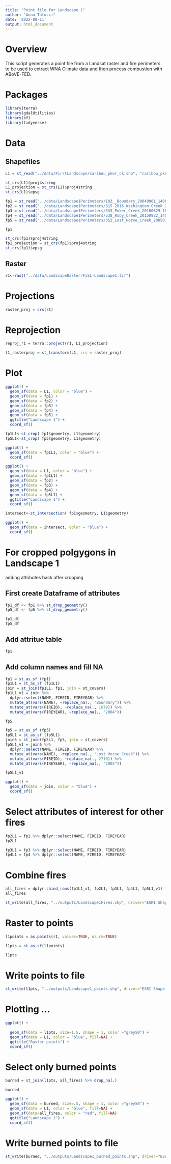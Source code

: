 ```yaml
---
title: "Point file for Landscape 1"
author: "Anna Talucci"
date: '2022-08-11'
output: html_document
---
```




# Overview

This script generates a point file from a  Landsat raster and fire perimeters to be used to extract WNA Climate data and then process combustion with ABoVE-FED.

# Packages
```r
library(terra)
library(gdalUtilities)
library(sf)
library(tidyverse)
```

# Data

## Shapefiles
```r
L1 = st_read("../data/FirstLandscape/caribou_pker_ck.shp", "caribou_pker_ck")
```
```r
st_crs(L1)$proj4string
L1_projection = st_crs(L1)$proj4string
st_crs(L1)$epsg
```

```r
fp1 = st_read("../data/Landscape1Perimeters/193__Boundary_20040901_1400/193__Boundary_20040901_1400.shp", "193__Boundary_20040901_1400")
fp2 = st_read("../data/Landscape1Perimeters/315_2016_Washington_Creek_20160706_1600/315_2016_Washington_Creek_20160706_1600.shp", "315_2016_Washington_Creek_20160706_1600")
fp3 = st_read("../data/Landscape1Perimeters/333_Poker_Creek_20160629_1600/333_Poker_Creek_20160629_1600.shp", "333_Poker_Creek_20160629_1600")
fp4 = st_read("../data/Landscape1Perimeters/538_Ruby_Creek_20150922_1400/538_Ruby_Creek_20150922_1400.shp", "538_Ruby_Creek_20150922_1400")
fp5 = st_read("../data/Landscape1Perimeters/352_Lost_Horse_Creek_20050703_1800/352_Lost_Horse_Creek_20050703_1800.shp", "352_Lost_Horse_Creek_20050703_1800")
```
```r
fp1
```

```r
st_crs(fp1)$proj4string
fp1_projection = st_crs(fp1)$proj4string
st_crs(fp1)$epsg
```
## Raster

```r
r1<-rast("../data/LandscapeRaster/FiSL-Landscape1.tif")
```


# Projections
```r
raster_proj = crs(r1)
```

# Reprojection
```r
reproj_r1 = terra::project(r1, L1_projection)
```

```r
l1_rasterproj = st_transform(L1, crs = raster_proj)
```

# Plot
```r
ggplot() + 
  geom_sf(data = L1, color = "blue") +
  geom_sf(data = fp1) +
  geom_sf(data = fp2) +
  geom_sf(data = fp3) +
  geom_sf(data = fp4) +
  geom_sf(data = fp5) +
  ggtitle("Landscape 1") + 
  coord_sf()
```
```r
fp1L1<-st_crop( fp1$geometry, L1$geometry)
fp5L1<-st_crop( fp5$geometry, L1$geometry)
```

```r
ggplot() + 
  geom_sf(data = fp1L1, color = "blue") +
  coord_sf()
```
```r
ggplot() + 
  geom_sf(data = L1, color = "blue") +
  geom_sf(data = fp1L1) +
  geom_sf(data = fp2) +
  geom_sf(data = fp3) +
  geom_sf(data = fp4) +
  geom_sf(data = fp5L1) +
  ggtitle("Landscape 1") + 
  coord_sf()
```
```r
intersect<-st_intersection( fp1$geometry, L1$geometry)

```

```r
ggplot() + 
  geom_sf(data = intersect, color = "blue") +
  coord_sf()
```


# For cropped polgygons in Landscape 1
 adding attributes back after cropping
 
## First create Dataframe of attributes
```r
fp1_df <- fp1 %>% st_drop_geometry()
fp5_df <- fp5 %>% st_drop_geometry()
```

```r
fp1_df
fp5_df
```

## Add attritue table


```r
fp1
```
## Add column names and fill NA
```r
fp1 = st_as_sf (fp1)
fp1L1 = st_as_sf (fp1L1)
join = st_join(fp1L1, fp1, join = st_covers)
fp1L1_v1 = join %>% 
  dplyr::select(NAME, FIREID, FIREYEAR) %>%
  mutate_at(vars(NAME), ~replace_na(., "Boundary")) %>%
  mutate_at(vars(FIREID), ~replace_na(., 1679)) %>%
  mutate_at(vars(FIREYEAR), ~replace_na(., "2004")) 
```
```r
fp5
```

```r
fp5 = st_as_sf (fp5)
fp5L1 = st_as_sf (fp5L1)
join5 = st_join(fp5L1, fp5, join = st_covers)
fp5L1_v1 = join5 %>% 
  dplyr::select(NAME, FIREID, FIREYEAR) %>%
  mutate_at(vars(NAME), ~replace_na(., "Lost Horse Creek")) %>%
  mutate_at(vars(FIREID), ~replace_na(., 2710)) %>%
  mutate_at(vars(FIREYEAR), ~replace_na(., "2005")) 

fp5L1_v1 
```
```r
ggplot() + 
  geom_sf(data = join, color = "blue") +
  coord_sf()
```

# Select attributes of interest for other fires
```r
fp2L1 = fp2 %>% dplyr::select(NAME, FIREID, FIREYEAR) 
fp2L1

fp3L1 = fp3 %>% dplyr::select(NAME, FIREID, FIREYEAR)
fp4L1 = fp4 %>% dplyr::select(NAME, FIREID, FIREYEAR) 
```

# Combine fires

```r
all_fires = dplyr::bind_rows(fp1L1_v1, fp2L1, fp3L1, fp4L1, fp5L1_v1)
all_fires

```

```r
st_write(all_fires, "../outputs/Landscape1Fires.shp", driver="ESRI Shapefile")
```

# Raster to points
```r
l1points = as.points(r1, values=TRUE, na.rm=TRUE)
```

```r
l1pts = st_as_sf(l1points)
```

```r
l1pts
```
# Write points to file

```r
st_write(l1pts, "../outputs/Landscape1_points.shp", driver="ESRI Shapefile")
```

# Plotting ...
```r
ggplot() + 
  
  geom_sf(data = l1pts, size=1.5, shape = 1, color ="grey50") +
  geom_sf(data = L1, color = "blue", fill=NA) +
  ggtitle("Raster points") + 
  coord_sf()
```

# Select only burned points
```r
burned = st_join(l1pts, all_fires) %>% drop_na(.)
```

```r
burned
```
```r
ggplot() + 
  geom_sf(data = burned, size=.5, shape = 1, color ="grey50") +
  geom_sf(data = L1, color = "blue", fill=NA) +
  geom_sf(data=all_fires, color = "red", fill=NA)
  ggtitle("Landscape 1") + 
  coord_sf()
```

# Write burned points to file
```r
st_write(burned, "../outputs/Landscape1_burned_points.shp", driver="ESRI Shapefile")
```